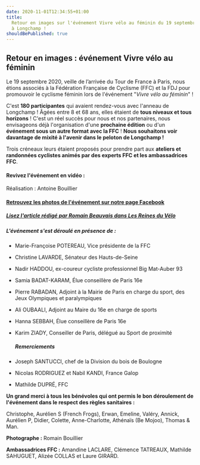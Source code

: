 ```yaml
---
date: 2020-11-01T12:34:55+01:00
title:
  Retour en images sur l'événement Vivre vélo au féminin du 19 septembre 2020
  à Longchamp !
shouldBePublished: true
---
```


## Retour en images : événement Vivre vélo au féminin

Le 19 septembre 2020, veille de l’arrivée du Tour de France à Paris, nous étions associés à la Fédération Française de Cyclisme (FFC) et la FDJ pour promouvoir le cyclisme féminin lors de l'événement "_Vivre vélo au féminin_" !

C'est **180 participantes** qui avaient rendez-vous avec l'anneau de Longchamp ! Âgées entre 8 et 68 ans, elles étaient de **tous niveaux et tous horizons** ! C'est un réel succès pour nous et nos partenaires, nous envisageons déjà l'organisation d'une **prochaine édition** ou d'un **événement sous un autre format avec la FFC** ! **Nous souhaitons voir davantage de mixité à l'avenir dans le peloton de Longchamp !**

Trois créneaux leurs étaient proposés pour prendre part aux **ateliers et randonnées cyclistes animés par des experts FFC et les ambassadrices FFC**.

#### Revivez l'événement en vidéo :

<VideoYoutube src="https://www.youtube.com/embed/F3CCsfdlPLc" />

Réalisation : Antoine Bouillier

#### [Retrouvez les photos de l'événement sur notre page Facebook](https://www.facebook.com/media/set/?set=a.178093863945256&type=3 "Photos de l'événement sur Facebook")

##### [Lisez l'article rédigé par Romain Beauvais dans Les Reines du Vélo](https://lesreinesduvelo.fr/tag/vivre-velo-au-feminin/)

##### **L'événement s'est déroulé en présence de :**

- Marie-Françoise POTEREAU, Vice présidente de la FFC

- Christine LAVARDE, Sénateur des Hauts-de-Seine
- Nadir HADDOU, ex-coureur cycliste professionnel Big Mat-Auber 93
- Samia BADAT-KARAM, Élue conseillère de Paris 16e
- Pierre RABADAN, Adjoint à la Mairie de Paris en charge du sport, des Jeux Olympiques et paralympiques
- Ali OUBAALI, Adjoint au Maire du 16e en charge de sports
- Hanna SEBBAH, Élue conseillère de Paris 16e
- Karim ZIADY, Conseiller de Paris, délégué au Sport de proximité

  ##### **Remerciements**

- Joseph SANTUCCI, chef de la Division du bois de Boulogne
- Nicolas RODRIGUEZ et Nabil KANDI, France Galop
- Mathilde DUPRÉ, FFC

**Un grand merci à tous les bénévoles qui ont permis le bon déroulement de l'événement dans le respect des règles sanitaires :**

Christophe, Aurélien S (French Frogs), Erwan, Emeline, Valéry, Annick, Aurélien P, Didier, Colette, Anne-Charlotte, Athénaïs (Be Mojoo), Thomas & Man.

**Photographe :** Romain Bouillier

**Ambassadrices FFC :** Amandine LACLARE, Clémence TATREAUX, Mathilde SAHUGUET, Alizée COLLAS et Laure GIRARD.
